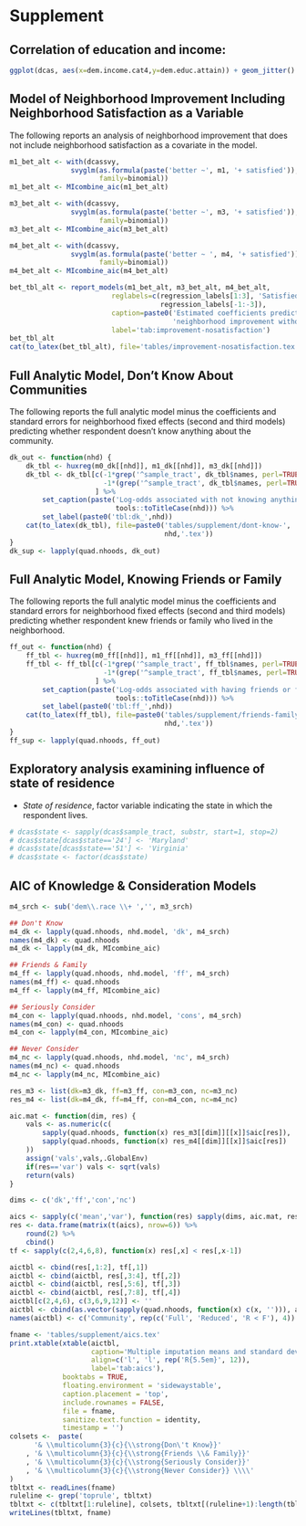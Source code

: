# Supplement

## Correlation of education and income: 

```{r education-income-correlation, echo=TRUE, include=TRUE}
ggplot(dcas, aes(x=dem.income.cat4,y=dem.educ.attain)) + geom_jitter()
```



## Model of Neighborhood Improvement Including Neighborhood Satisfaction as a Variable

The following reports an analysis of neighborhood improvement that does not include neighborhood satisfaction as a covariate in the model. 

```{r improvement-analysis-no-satisfaction}
m1_bet_alt <- with(dcassvy,
               svyglm(as.formula(paste('better ~', m1, '+ satisfied')), 
                      family=binomial))
m1_bet_alt <- MIcombine_aic(m1_bet_alt)

m3_bet_alt <- with(dcassvy,
               svyglm(as.formula(paste('better ~', m3, '+ satisfied')),
                      family=binomial))
m3_bet_alt <- MIcombine_aic(m3_bet_alt)

m4_bet_alt <- with(dcassvy,
               svyglm(as.formula(paste('better ~ ', m4, '+ satisfied')),
                      family=binomial))
m4_bet_alt <- MIcombine_aic(m4_bet_alt)

bet_tbl_alt <- report_models(m1_bet_alt, m3_bet_alt, m4_bet_alt,
                         reglabels=c(regression_labels[1:3], 'Satisfied',
                                     regression_labels[-1:-3]),
                         caption=paste0('Estimated coefficients predicting ',
                                        'neighborhood improvement without satisfaction'),
                         label='tab:improvement-nosatisfaction')
bet_tbl_alt
cat(to_latex(bet_tbl_alt), file='tables/improvement-nosatisfaction.tex')
```
## Full Analytic Model, Don't Know About Communities
The following reports the full analytic model minus the coefficients and standard errors for neighborhood fixed effects (second and third models) predicting whether respondent doesn't know anything about the community. 

```{r dont-know-supplement}
dk_out <- function(nhd) {
    dk_tbl <- huxreg(m0_dk[[nhd]], m1_dk[[nhd]], m3_dk[[nhd]])
    dk_tbl <- dk_tbl[c(-1*grep('^sample_tract', dk_tbl$names, perl=TRUE),
                       -1*(grep('^sample_tract', dk_tbl$names, perl=TRUE)+1)),
                     ] %>%
        set_caption(paste('Log-odds associated with not knowing anything about',
                          tools::toTitleCase(nhd))) %>%
        set_label(paste0('tbl:dk_',nhd))
    cat(to_latex(dk_tbl), file=paste0('tables/supplement/dont-know-',
                                      nhd,'.tex'))
}
dk_sup <- lapply(quad.nhoods, dk_out)
```

## Full Analytic Model, Knowing Friends or Family
The following reports the full analytic model minus the coefficients and standard errors for neighborhood fixed effects (second and third models) predicting whether respondent knew friends or family who lived in the neighborhood.

```{r friends-family-supplement}
ff_out <- function(nhd) {
    ff_tbl <- huxreg(m0_ff[[nhd]], m1_ff[[nhd]], m3_ff[[nhd]])
    ff_tbl <- ff_tbl[c(-1*grep('^sample_tract', ff_tbl$names, perl=TRUE),
                       -1*(grep('^sample_tract', ff_tbl$names, perl=TRUE)+1)),
                     ] %>%
        set_caption(paste('Log-odds associated with having friends or family in',
                          tools::toTitleCase(nhd))) %>%
        set_label(paste0('tbl:ff_',nhd))
    cat(to_latex(ff_tbl), file=paste0('tables/supplement/friends-family-',
                                      nhd,'.tex'))
}
ff_sup <- lapply(quad.nhoods, ff_out)
```

## Exploratory analysis examining influence of state of residence

* *State of residence*, factor variable indicating the state in which the respondent lives.  
```{r residence-variables}
# dcas$state <- sapply(dcas$sample_tract, substr, start=1, stop=2)
# dcas$state[dcas$state=='24'] <- 'Maryland'
# dcas$state[dcas$state=='51'] <- 'Virginia'
# dcas$state <- factor(dcas$state)
```


## AIC of Knowledge & Consideration Models
```{r aic-know-consider}
m4_srch <- sub('dem\\.race \\+ ','', m3_srch)

## Don't Know
m4_dk <- lapply(quad.nhoods, nhd.model, 'dk', m4_srch)
names(m4_dk) <- quad.nhoods
m4_dk <- lapply(m4_dk, MIcombine_aic)

## Friends & Family 
m4_ff <- lapply(quad.nhoods, nhd.model, 'ff', m4_srch)
names(m4_ff) <- quad.nhoods
m4_ff <- lapply(m4_ff, MIcombine_aic)

## Seriously Consider
m4_con <- lapply(quad.nhoods, nhd.model, 'cons', m4_srch)
names(m4_con) <- quad.nhoods
m4_con <- lapply(m4_con, MIcombine_aic)

## Never Consider
m4_nc <- lapply(quad.nhoods, nhd.model, 'nc', m4_srch)
names(m4_nc) <- quad.nhoods
m4_nc <- lapply(m4_nc, MIcombine_aic)
```

```{r}
res_m3 <- list(dk=m3_dk, ff=m3_ff, con=m3_con, nc=m3_nc)
res_m4 <- list(dk=m4_dk, ff=m4_ff, con=m4_con, nc=m4_nc)

aic.mat <- function(dim, res) {
    vals <- as.numeric(c(
        sapply(quad.nhoods, function(x) res_m3[[dim]][[x]]$aic[res]),
        sapply(quad.nhoods, function(x) res_m4[[dim]][[x]]$aic[res])
    ))
    assign('vals',vals,.GlobalEnv)
    if(res=='var') vals <- sqrt(vals)
    return(vals)
}

dims <- c('dk','ff','con','nc')

aics <- sapply(c('mean','var'), function(res) sapply(dims, aic.mat, res))
res <- data.frame(matrix(t(aics), nrow=6)) %>%
    round(2) %>%
    cbind()
tf <- sapply(c(2,4,6,8), function(x) res[,x] < res[,x-1])

aictbl <- cbind(res[,1:2], tf[,1])
aictbl <- cbind(aictbl, res[,3:4], tf[,2])
aictbl <- cbind(aictbl, res[,5:6], tf[,3])
aictbl <- cbind(aictbl, res[,7:8], tf[,4])
aictbl[c(2,4,6), c(3,6,9,12)] <- ''
aictbl <- cbind(as.vector(sapply(quad.nhoods, function(x) c(x, ''))), aictbl)
names(aictbl) <- c('Community', rep(c('Full', 'Reduced', 'R < F'), 4))

fname <- 'tables/supplement/aics.tex'
print.xtable(xtable(aictbl,
                    caption='Multiple imputation means and standard deviations of AIC values comparing full models to those not including race',
                    align=c('l', 'l', rep('R{5.5em}', 12)),
                    label='tab:aics'),
             booktabs = TRUE,
             floating.environment = 'sidewaystable',
             caption.placement = 'top',
             include.rownames = FALSE,
             file = fname,
             sanitize.text.function = identity,
             timestamp = '')
colsets <-  paste(
      '& \\multicolumn{3}{c}{\\strong{Don\'t Know}}'
    , '& \\multicolumn{3}{c}{\\strong{Friends \\& Family}}'
    , '& \\multicolumn{3}{c}{\\strong{Seriously Consider}}'
    , '& \\multicolumn{3}{c}{\\strong{Never Consider}} \\\\'
)
tbltxt <- readLines(fname)
ruleline <- grep('toprule', tbltxt)
tbltxt <- c(tbltxt[1:ruleline], colsets, tbltxt[(ruleline+1):length(tbltxt)])
writeLines(tbltxt, fname)

    



``` 
